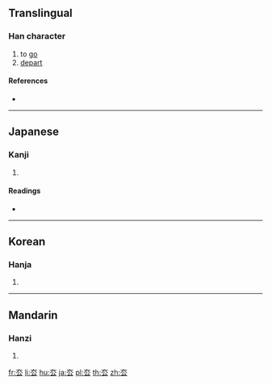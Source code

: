 ==Translingual==

===Han character===
{{Han char|rn=28|rad=厶|as=03|sn=5|four=|canj=KI,XXKI|ids=⿱大厶}}

# to [[go]]
# [[depart]]

====References====
* {{Han ref|kx=0164.090|dkj=03069|dj=0372.060|hdz=10385.010|uh=53BA|ud=21434}}

----

==Japanese==

===Kanji===
{{ja-kanji|grade=|rs=厶03}}

# {{defn|lang=ja|sort=厶03}}

====Readings====
* {{ja-readings|on=[[きょ]] (kyo), [[こ]] (ko)|kun=[[さる]] (saru)}}

----

==Korean==

===Hanja===
{{ko-hanja|hangeul=거|rv=geo|mr=kŏ}}

# {{defn|lang=ko|sort=厶03}}

----

==Mandarin==

===Hanzi===
{{cmn-hanzi|pin=[[qù]] ([[qu4]])|wg=ch'ü<sup>4</sup>}}

# {{defn|lang=cmn|sort=厶03}}

[[fr:厺]]
[[li:厺]]
[[hu:厺]]
[[ja:厺]]
[[pl:厺]]
[[th:厺]]
[[zh:厺]]